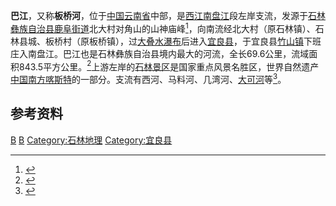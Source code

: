 {{Otheruses|巴江|other=同名或類似名的其它條目描述}}
{{Infobox River
  | river_name      = 巴江
  | image_name      =Ba River in Shilin, Yunnan, China.jpg
  | image_size      = 280px
  | caption         = 巴江石林县境内河段，拍摄于[[汕昆高速公路|G78汕昆高速]]出口
  | origin          = [[云南省|云南省]][[石林彝族自治县|石林彝族自治县]][[鹿阜街道|鹿阜街道]]北大村山神庙峰
  | mouth           = 云南省[[宜良县|宜良县]][[竹山镇_(宜良县)|竹山镇]]下班庄[[南盘江|南盘江]]
  | basin_countries = {{PRC}}
  | length          = 69.6 km
  | elevation       = 
  | mouth_elevation = 
  | discharge       = 
  | watershed       = 843.5 km<sup>2</sup>
}}
'''巴江'''，又称'''板桥河'''，位于[[中国|中国]][[云南省|云南省]]中部，是[[西江|西江]][[南盘江|南盘江]]段左岸支流，发源于[[石林彝族自治县|石林彝族自治县]][[鹿阜街道|鹿阜街道]]北大村对角山的山神庙峰<ref>{{cite book zh |author=昆明市路南彝族自治县志编纂委员会|title=《路南彝族自治县志》 |format=M |edition=1 |location=昆明 |publisher=云南民族出版社 |date=1996|pages=83页 |id= ISBN 7-5367-1294-4}}</ref>，向南流经北大村（原石林镇）、石林县城、板桥村（原板桥镇），过[[大叠水瀑布|大叠水瀑布]]后进入[[宜良县|宜良县]]，于宜良县[[竹山镇_(宜良县)|竹山镇]]下班庄入南盘江。巴江也是石林彝族自治县境内最大的河流，全长69.6公里，流域面积843.5平方公里。<ref name="中国河湖大典">{{cite book zh |author=《[[中国河湖大典|中国河湖大典]]》编纂委员会 |title=《中国河湖大典·珠江卷》 |format=M |edition=1 |location=北京 |publisher=中国水利水电出版社 |date=2013年1月 |pages=20页 |id= ISBN 978-7-5170-0561-2}}</ref>上游左岸的[[云南石林|石林景区]]是国家重点风景名胜区，世界自然遗产[[中国南方喀斯特|中国南方喀斯特]]的一部分。支流有西河、马料河、几湾河、[[大可河|大可河]]等<ref name="土地志-26">{{cite book |author=石林彝族自治县土地管理局 |title=《石林彝族自治县土地志》 |url= |location=[[昆明市|昆明]] |publisher=[[云南民族出版社|云南民族出版社]] |page=26 |date=2000年 |isbn=7-5367-1965-5 }}</ref>。
==参考资料==
{{reflist}}
[[Category:南盤江水系|B]]
[[Category:昆明河流|B]]
[[Category:石林地理|Category:石林地理]]
[[Category:宜良县|Category:宜良县]]